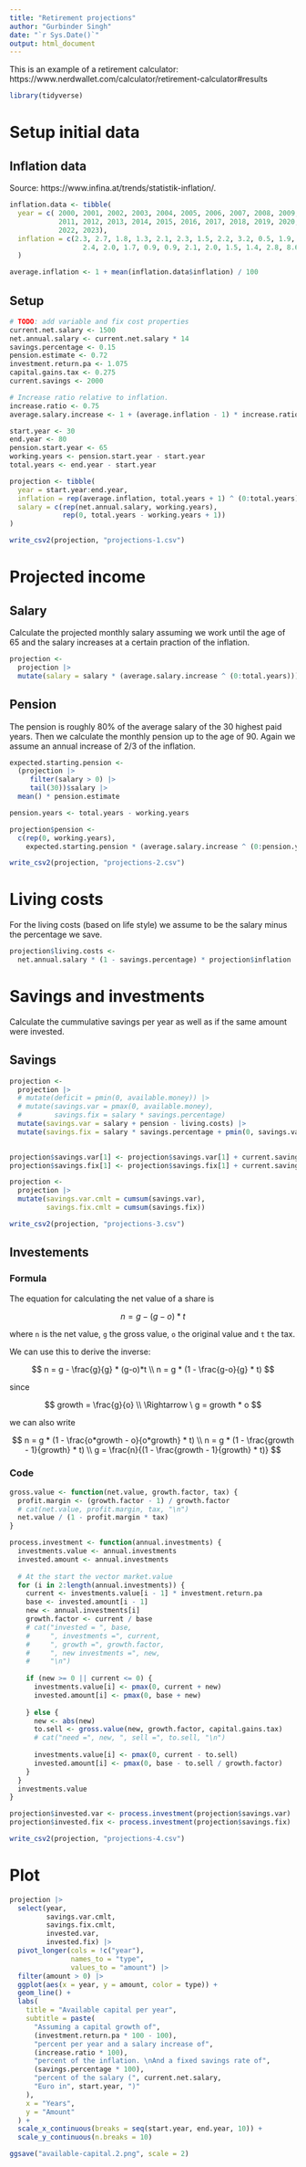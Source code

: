 ```yaml
---
title: "Retirement projections"
author: "Gurbinder Singh"
date: "`r Sys.Date()`"
output: html_document
---
```


This is an example of a retirement calculator:
https://www.nerdwallet.com/calculator/retirement-calculator#results

```r
library(tidyverse)
```

# Setup initial data

## Inflation data

Source: https://www.infina.at/trends/statistik-inflation/.

```r
inflation.data <- tibble(
  year = c( 2000, 2001, 2002, 2003, 2004, 2005, 2006, 2007, 2008, 2009, 2010, 
            2011, 2012, 2013, 2014, 2015, 2016, 2017, 2018, 2019, 2020, 2021, 
            2022, 2023),
  inflation = c(2.3, 2.7, 1.8, 1.3, 2.1, 2.3, 1.5, 2.2, 3.2, 0.5, 1.9, 3.3, 
                  2.4, 2.0, 1.7, 0.9, 0.9, 2.1, 2.0, 1.5, 1.4, 2.8, 8.6, 7.8)
  )

average.inflation <- 1 + mean(inflation.data$inflation) / 100
```


## Setup

```r
# TODO: add variable and fix cost properties
current.net.salary <- 1500
net.annual.salary <- current.net.salary * 14
savings.percentage <- 0.15
pension.estimate <- 0.72
investment.return.pa <- 1.075
capital.gains.tax <- 0.275
current.savings <- 2000

# Increase ratio relative to inflation.
increase.ratio <- 0.75
average.salary.increase <- 1 + (average.inflation - 1) * increase.ratio

start.year <- 30 
end.year <- 80
pension.start.year <- 65
working.years <- pension.start.year - start.year
total.years <- end.year - start.year

projection <- tibble(
  year = start.year:end.year,
  inflation = rep(average.inflation, total.years + 1) ^ (0:total.years),
  salary = c(rep(net.annual.salary, working.years), 
             rep(0, total.years - working.years + 1))
)

write_csv2(projection, "projections-1.csv")
```


# Projected income

## Salary

Calculate the projected monthly salary assuming we work until the age of 65 and the salary increases at a certain praction of the inflation.

```r
projection <-
  projection |>
  mutate(salary = salary * (average.salary.increase ^ (0:total.years)))
```

## Pension

The pension is roughly 80% of the average salary of the 30 highest paid years. Then we calculate the monthly pension up to the age of 90. Again we assume an annual increase of 2/3 of the inflation.

```r
expected.starting.pension <-
  (projection |>
     filter(salary > 0) |>
     tail(30))$salary |>
  mean() * pension.estimate

pension.years <- total.years - working.years

projection$pension <- 
  c(rep(0, working.years), 
    expected.starting.pension * (average.salary.increase ^ (0:pension.years)))

write_csv2(projection, "projections-2.csv")
```


# Living costs

For the living costs (based on life style) we assume to be the salary minus the percentage we save.

```r
projection$living.costs <- 
  net.annual.salary * (1 - savings.percentage) * projection$inflation
```


# Savings and investments

Calculate the cummulative savings per year as well as if the same amount were invested.

## Savings

```r
projection <-
  projection |>
  # mutate(deficit = pmin(0, available.money)) |>
  # mutate(savings.var = pmax(0, available.money), 
  #        savings.fix = salary * savings.percentage)
  mutate(savings.var = salary + pension - living.costs) |>
  mutate(savings.fix = salary * savings.percentage + pmin(0, savings.var))
         

projection$savings.var[1] <- projection$savings.var[1] + current.savings
projection$savings.fix[1] <- projection$savings.fix[1] + current.savings

projection <- 
  projection |>
  mutate(savings.var.cmlt = cumsum(savings.var),
         savings.fix.cmlt = cumsum(savings.fix))

write_csv2(projection, "projections-3.csv")
```

## Investements

### Formula

The equation for calculating the net value of a share is

$$
n = g - (g - o) * t
$$

where `n` is the net value, `g` the gross value, `o` the original value and `t` the tax.

We can use this to derive the inverse:

$$
n = g - \frac{g}{g} * (g-o)*t \\
n = g * (1 - \frac{g-o}{g} * t)
$$

since 

$$
growth = \frac{g}{o} \\
\Rightarrow \  
g = growth * o
$$

we can also write

$$
n = g * (1 - \frac{o*growth - o}{o*growth} * t) \\
n = g * (1 - \frac{growth - 1}{growth} * t) \\
g = \frac{n}{(1 - \frac{growth - 1}{growth} * t)}
$$

### Code

```r
gross.value <- function(net.value, growth.factor, tax) {
  profit.margin <- (growth.factor - 1) / growth.factor
  # cat(net.value, profit.margin, tax, "\n")
  net.value / (1 - profit.margin * tax)
}

process.investment <- function(annual.investments) {
  investments.value <- annual.investments
  invested.amount <- annual.investments
  
  # At the start the vector market.value
  for (i in 2:length(annual.investments)) {
    current <- investments.value[i - 1] * investment.return.pa
    base <- invested.amount[i - 1]
    new <- annual.investments[i]
    growth.factor <- current / base
    # cat("invested = ", base,
    #     ", investments =", current,
    #     ", growth =", growth.factor,
    #     ", new investments =", new,
    #     "\n")
    
    if (new >= 0 || current <= 0) {
      investments.value[i] <- pmax(0, current + new)
      invested.amount[i] <- pmax(0, base + new)
      
    } else {
      new <- abs(new)
      to.sell <- gross.value(new, growth.factor, capital.gains.tax)
      # cat("need =", new, ", sell =", to.sell, "\n")
      
      investments.value[i] <- pmax(0, current - to.sell)
      invested.amount[i] <- pmax(0, base - to.sell / growth.factor)
    }
  }
  investments.value
}

projection$invested.var <- process.investment(projection$savings.var)
projection$invested.fix <- process.investment(projection$savings.fix)

write_csv2(projection, "projections-4.csv")
```

# Plot

```r
projection |>
  select(year,
         savings.var.cmlt,
         savings.fix.cmlt,
         invested.var,
         invested.fix) |>
  pivot_longer(cols = !c("year"),
               names_to = "type",
               values_to = "amount") |>
  filter(amount > 0) |>
  ggplot(aes(x = year, y = amount, color = type)) +
  geom_line() +
  labs(
    title = "Available capital per year",
    subtitle = paste(
      "Assuming a capital growth of",
      (investment.return.pa * 100 - 100),
      "percent per year and a salary increase of",
      (increase.ratio * 100),
      "percent of the inflation. \nAnd a fixed savings rate of",
      (savings.percentage * 100),
      "percent of the salary (", current.net.salary, 
      "Euro in", start.year, ")"
    ),
    x = "Years",
    y = "Amount"
  ) +
  scale_x_continuous(breaks = seq(start.year, end.year, 10)) +
  scale_y_continuous(n.breaks = 10)

ggsave("available-capital.2.png", scale = 2)
```
